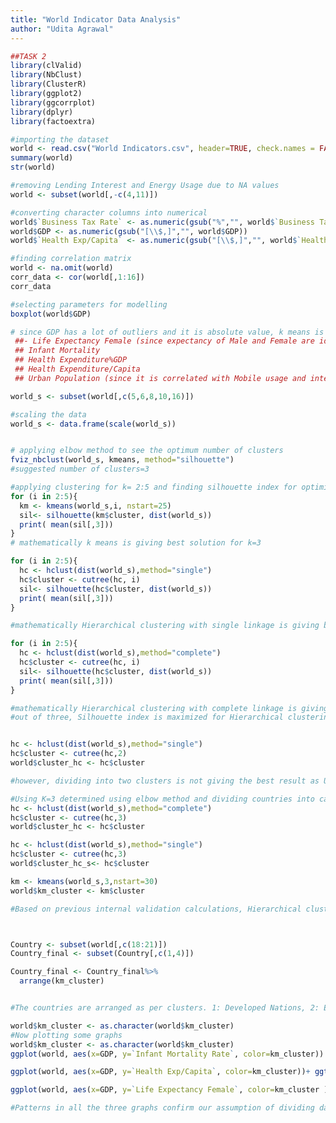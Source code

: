 ---
title: "World Indicator Data Analysis"
author: "Udita Agrawal"
---


```{r}
##TASK 2
library(clValid)
library(NbClust)
library(ClusterR)
library(ggplot2)
library(ggcorrplot)
library(dplyr)
library(factoextra)

#importing the dataset
world <- read.csv("World Indicators.csv", header=TRUE, check.names = FALSE)
summary(world)
str(world)
```

```{r}
#removing Lending Interest and Energy Usage due to NA values
world <- subset(world[,-c(4,11)])

#converting character columns into numerical
world$`Business Tax Rate` <- as.numeric(gsub("%","", world$`Business Tax Rate`))
world$GDP <- as.numeric(gsub("[\\$,]","", world$GDP))
world$`Health Exp/Capita` <- as.numeric(gsub("[\\$,]","", world$`Health Exp/Capita`))
```

```{r}
#finding correlation matrix
world <- na.omit(world)
corr_data <- cor(world[,1:16])
corr_data
```

```{r}
#selecting parameters for modelling
boxplot(world$GDP)

# since GDP has a lot of outliers and it is absolute value, k means is sensitive to outliers. Hence, selecting parameters that define the Human Development Index  and eventually the development status namely: 
 ##- Life Expectancy Female (since expectancy of Male and Female are identically corelated to all parameters)
 ## Infant Mortality 
 ## Health Expenditure%GDP
 ## Health Expenditure/Capita
 ## Urban Population (since it is correlated with Mobile usage and internet usage)

world_s <- subset(world[,c(5,6,8,10,16)])
```

```{r}
#scaling the data
world_s <- data.frame(scale(world_s))


# applying elbow method to see the optimum number of clusters 
fviz_nbclust(world_s, kmeans, method="silhouette")
#suggested number of clusters=3
```

```{r}
#applying clustering for k= 2:5 and finding silhouette index for optimization i.e. performing internal validation
for (i in 2:5){
  km <- kmeans(world_s,i, nstart=25)
  sil<- silhouette(km$cluster, dist(world_s))
  print( mean(sil[,3]))
}
# mathematically k means is giving best solution for k=3
```

```{r}


for (i in 2:5){
  hc <- hclust(dist(world_s),method="single")
  hc$cluster <- cutree(hc, i)
  sil<- silhouette(hc$cluster, dist(world_s))
  print( mean(sil[,3]))
}

#mathematically Hierarchical clustering with single linkage is giving best solution for k=2

for (i in 2:5){
  hc <- hclust(dist(world_s),method="complete")
  hc$cluster <- cutree(hc, i)
  sil<- silhouette(hc$cluster, dist(world_s))
  print( mean(sil[,3]))
}

#mathematically Hierarchical clustering with complete linkage is giving best solution for k =2
#out of three, Silhouette index is maximized for Hierarchical clustering with single linkage for k=2, hence applying


hc <- hclust(dist(world_s),method="single")
hc$cluster <- cutree(hc,2)
world$cluster_hc <- hc$cluster 

#however, dividing into two clusters is not giving the best result as United States is put in one cluster and rest all in one which is not desired.

```

```{r}
#Using K=3 determined using elbow method and dividing countries into categories Developed, Developing and Under Developed countries
hc <- hclust(dist(world_s),method="complete")
hc$cluster <- cutree(hc,3)
world$cluster_hc <- hc$cluster 

hc <- hclust(dist(world_s),method="single")
hc$cluster <- cutree(hc,3)
world$cluster_hc_s<- hc$cluster 

km <- kmeans(world_s,3,nstart=30)
world$km_cluster <- km$cluster

#Based on previous internal validation calculations, Hierarchical clustering with Single linkage gives the best silhouette index



Country <- subset(world[,c(18:21)])
Country_final <- subset(Country[,c(1,4)])

Country_final <- Country_final%>%
  arrange(km_cluster)


#The countries are arranged as per clusters. 1: Developed Nations, 2: Emerging or Underdeveloped Nations, 3: Developing Nation in terms of HDI 

world$km_cluster <- as.character(world$km_cluster)
#Now plotting some graphs
world$km_cluster <- as.character(world$km_cluster)
ggplot(world, aes(x=GDP, y=`Infant Mortality Rate`, color=km_cluster)) + ggtitle("Infant Mortality Rate Vs GDP")  +geom_point()+ scale_fill_discrete(name='Type', labels=c("Developed","Emerging/UnderDeveloped","Developing"))

ggplot(world, aes(x=GDP, y=`Health Exp/Capita`, color=km_cluster))+ ggtitle("Health Expenditure/Capita Vs GDP") +geom_point()

ggplot(world, aes(x=GDP, y=`Life Expectancy Female`, color=km_cluster ))+ggtitle("Life Expectancy Female Vs GDP")+geom_point()

#Patterns in all the three graphs confirm our assumption of dividing data into 3 classes

```



